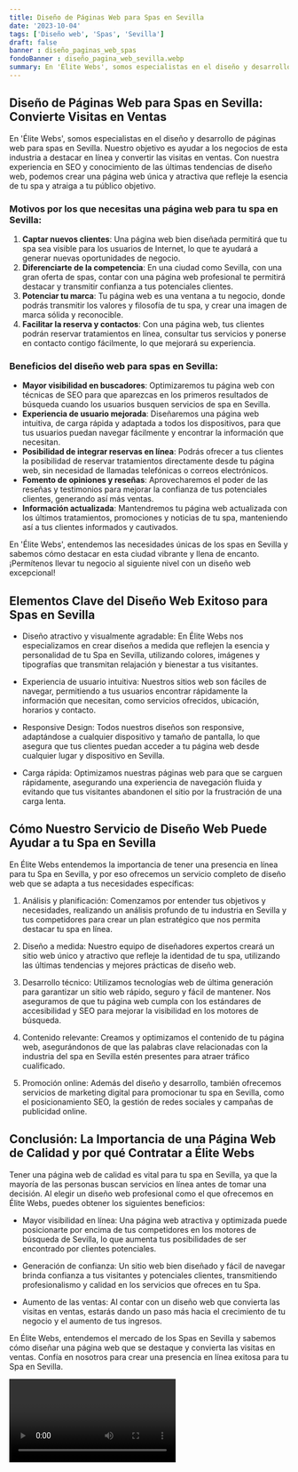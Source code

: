 ```yaml
---
title: Diseño de Páginas Web para Spas en Sevilla
date: '2023-10-04'
tags: ['Diseño web', 'Spas', 'Sevilla']
draft: false
banner : diseño_paginas_web_spas
fondoBanner : diseño_pagina_web_sevilla.webp
summary: En 'Élite Webs', somos especialistas en el diseño y desarrollo de páginas web para spas en Sevilla. Nuestro objetivo es ayudar a los negocios de esta industria a destacar en línea y convertir las visitas en ventas. Con nuestra experiencia en SEO y conocimiento de las últimas tendencias de diseño web, podemos crear una página web única y atractiva que refleje la esencia de tu spa y atraiga a tu público objetivo.
---
```


## Diseño de Páginas Web para Spas en Sevilla: Convierte Visitas en Ventas

En 'Élite Webs', somos especialistas en el diseño y desarrollo de páginas web para spas en Sevilla. Nuestro objetivo es ayudar a los negocios de esta industria a destacar en línea y convertir las visitas en ventas. Con nuestra experiencia en SEO y conocimiento de las últimas tendencias de diseño web, podemos crear una página web única y atractiva que refleje la esencia de tu spa y atraiga a tu público objetivo.

### Motivos por los que necesitas una página web para tu spa en Sevilla:

1. **Captar nuevos clientes**: Una página web bien diseñada permitirá que tu spa sea visible para los usuarios de Internet, lo que te ayudará a generar nuevas oportunidades de negocio.
2. **Diferenciarte de la competencia**: En una ciudad como Sevilla, con una gran oferta de spas, contar con una página web profesional te permitirá destacar y transmitir confianza a tus potenciales clientes.
3. **Potenciar tu marca**: Tu página web es una ventana a tu negocio, donde podrás transmitir los valores y filosofía de tu spa, y crear una imagen de marca sólida y reconocible.
4. **Facilitar la reserva y contactos**: Con una página web, tus clientes podrán reservar tratamientos en línea, consultar tus servicios y ponerse en contacto contigo fácilmente, lo que mejorará su experiencia.

### Beneficios del diseño web para spas en Sevilla:

- **Mayor visibilidad en buscadores**: Optimizaremos tu página web con técnicas de SEO para que aparezcas en los primeros resultados de búsqueda cuando los usuarios busquen servicios de spa en Sevilla.
- **Experiencia de usuario mejorada**: Diseñaremos una página web intuitiva, de carga rápida y adaptada a todos los dispositivos, para que tus usuarios puedan navegar fácilmente y encontrar la información que necesitan.
- **Posibilidad de integrar reservas en línea**: Podrás ofrecer a tus clientes la posibilidad de reservar tratamientos directamente desde tu página web, sin necesidad de llamadas telefónicas o correos electrónicos.
- **Fomento de opiniones y reseñas**: Aprovecharemos el poder de las reseñas y testimonios para mejorar la confianza de tus potenciales clientes, generando así más ventas.
- **Información actualizada**: Mantendremos tu página web actualizada con los últimos tratamientos, promociones y noticias de tu spa, manteniendo así a tus clientes informados y cautivados.

En 'Élite Webs', entendemos las necesidades únicas de los spas en Sevilla y sabemos cómo destacar en esta ciudad vibrante y llena de encanto. ¡Permítenos llevar tu negocio al siguiente nivel con un diseño web excepcional!

<GifSeo />

<Cta />

## Elementos Clave del Diseño Web Exitoso para Spas en Sevilla

- Diseño atractivo y visualmente agradable: En Élite Webs nos especializamos en crear diseños a medida que reflejen la esencia y personalidad de tu Spa en Sevilla, utilizando colores, imágenes y tipografías que transmitan relajación y bienestar a tus visitantes.

- Experiencia de usuario intuitiva: Nuestros sitios web son fáciles de navegar, permitiendo a tus usuarios encontrar rápidamente la información que necesitan, como servicios ofrecidos, ubicación, horarios y contacto.

- Responsive Design: Todos nuestros diseños son responsive, adaptándose a cualquier dispositivo y tamaño de pantalla, lo que asegura que tus clientes puedan acceder a tu página web desde cualquier lugar y dispositivo en Sevilla.

- Carga rápida: Optimizamos nuestras páginas web para que se carguen rápidamente, asegurando una experiencia de navegación fluida y evitando que tus visitantes abandonen el sitio por la frustración de una carga lenta.

## Cómo Nuestro Servicio de Diseño Web Puede Ayudar a tu Spa en Sevilla

En Élite Webs entendemos la importancia de tener una presencia en línea para tu Spa en Sevilla, y por eso ofrecemos un servicio completo de diseño web que se adapta a tus necesidades específicas:

1. Análisis y planificación: Comenzamos por entender tus objetivos y necesidades, realizando un análisis profundo de tu industria en Sevilla y tus competidores para crear un plan estratégico que nos permita destacar tu spa en línea.

2. Diseño a medida: Nuestro equipo de diseñadores expertos creará un sitio web único y atractivo que refleje la identidad de tu spa, utilizando las últimas tendencias y mejores prácticas de diseño web.

3. Desarrollo técnico: Utilizamos tecnologías web de última generación para garantizar un sitio web rápido, seguro y fácil de mantener. Nos aseguramos de que tu página web cumpla con los estándares de accesibilidad y SEO para mejorar la visibilidad en los motores de búsqueda.

4. Contenido relevante: Creamos y optimizamos el contenido de tu página web, asegurándonos de que las palabras clave relacionadas con la industria del spa en Sevilla estén presentes para atraer tráfico cualificado.

5. Promoción online: Además del diseño y desarrollo, también ofrecemos servicios de marketing digital para promocionar tu spa en Sevilla, como el posicionamiento SEO, la gestión de redes sociales y campañas de publicidad online.

## Conclusión: La Importancia de una Página Web de Calidad y por qué Contratar a Élite Webs

Tener una página web de calidad es vital para tu spa en Sevilla, ya que la mayoría de las personas buscan servicios en línea antes de tomar una decisión. Al elegir un diseño web profesional como el que ofrecemos en Élite Webs, puedes obtener los siguientes beneficios:

- Mayor visibilidad en línea: Una página web atractiva y optimizada puede posicionarte por encima de tus competidores en los motores de búsqueda de Sevilla, lo que aumenta tus posibilidades de ser encontrado por clientes potenciales.

- Generación de confianza: Un sitio web bien diseñado y fácil de navegar brinda confianza a tus visitantes y potenciales clientes, transmitiendo profesionalismo y calidad en los servicios que ofreces en tu Spa.

- Aumento de las ventas: Al contar con un diseño web que convierta las visitas en ventas, estarás dando un paso más hacia el crecimiento de tu negocio y el aumento de tus ingresos.

En Élite Webs, entendemos el mercado de los Spas en Sevilla y sabemos cómo diseñar una página web que se destaque y convierta las visitas en ventas. Confía en nosotros para crear una presencia en línea exitosa para tu Spa en Sevilla.

<Video />

<CtaBot job='Spas' city='Sevilla'/>

<Gmaps query='Sevilla+españa+maps' />